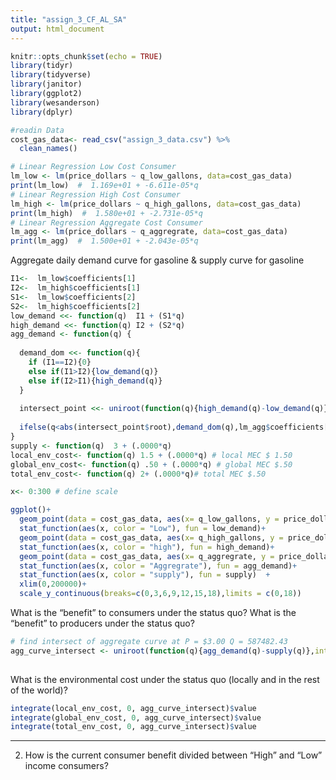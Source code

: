 ```yaml
---
title: "assign_3_CF_AL_SA"
output: html_document
---
```



```r
knitr::opts_chunk$set(echo = TRUE)
library(tidyr)
library(tidyverse)
library(janitor)
library(ggplot2)
library(wesanderson)
library(dplyr)
```

```r
#readin Data
cost_gas_data<- read_csv("assign_3_data.csv") %>% 
  clean_names()
```

```r
# Linear Regression Low Cost Consumer 
lm_low <- lm(price_dollars ~ q_low_gallons, data=cost_gas_data) 
print(lm_low)  #  1.169e+01 + -6.611e-05*q
# Linear Regression High Cost Consumer
lm_high <- lm(price_dollars ~ q_high_gallons, data=cost_gas_data) 
print(lm_high)  #  1.580e+01 + -2.731e-05*q
# Linear Regression Aggregate Cost Consumer
lm_agg <- lm(price_dollars ~ q_aggregrate, data=cost_gas_data) 
print(lm_agg)  #  1.500e+01 + -2.043e-05*q

```
Aggregate daily demand curve for gasoline & supply curve
for gasoline

```r
I1<-  lm_low$coefficients[1] 
I2<-  lm_high$coefficients[1]
S1<-  lm_low$coefficients[2]
S2<-  lm_high$coefficients[2]
low_demand <<- function(q)  I1 + (S1*q)
high_demand <<- function(q) I2 + (S2*q)
agg_demand <- function(q) {
  
  demand_dom <<- function(q){
    if (I1==I2){0}
    else if(I1>I2){low_demand(q)}
    else if(I2>I1){high_demand(q)}
  }
  
  intersect_point <<- uniroot(function(q){high_demand(q)-low_demand(q)},interval = c(0,1),extendInt = "yes")
  
  ifelse(q<abs(intersect_point$root),demand_dom(q),lm_agg$coefficients[1] + (lm_agg$coefficients[2]*q))
}
supply <- function(q)  3 + (.0000*q)
local_env_cost<- function(q) 1.5 + (.0000*q) # local MEC $ 1.50
global_env_cost<- function(q) .50 + (.0000*q) # global MEC $.50
total_env_cost<- function(q) 2+ (.0000*q)# total MEC $.50

x<- 0:300 # define scale

```

```r
ggplot()+
  geom_point(data = cost_gas_data, aes(x= q_low_gallons, y = price_dollars))+
  stat_function(aes(x, color = "Low"), fun = low_demand)+ 
  geom_point(data = cost_gas_data, aes(x= q_high_gallons, y = price_dollars))+
  stat_function(aes(x, color = "high"), fun = high_demand)+
  geom_point(data = cost_gas_data, aes(x= q_aggregrate, y = price_dollars))+
  stat_function(aes(x, color = "Aggregrate"), fun = agg_demand)+
  stat_function(aes(x, color = "supply"), fun = supply)  +
  xlim(0,200000)+ 
  scale_y_continuous(breaks=c(0,3,6,9,12,15,18),limits = c(0,18))


```

What is the “benefit” to consumers under the status quo? What is
the “benefit” to producers under the status quo? 
```r
# find intersect of aggregate curve at P = $3.00 Q = 587482.43
agg_curve_intersect <- uniroot(function(q){agg_demand(q)-supply(q)},interval = c(0,1),extendInt = "yes")$root
  
```

What is the environmental cost
under the status quo (locally and in the rest of the world)?


```r
integrate(local_env_cost, 0, agg_curve_intersect)$value
integrate(global_env_cost, 0, agg_curve_intersect)$value
integrate(total_env_cost, 0, agg_curve_intersect)$value

```

---
2. How is the current consumer benefit divided between “High” and “Low” income
consumers?
